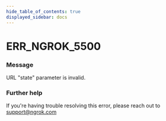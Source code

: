 ```yaml
---
hide_table_of_contents: true
displayed_sidebar: docs
---
```



# ERR_NGROK_5500

### Message

URL "state" parameter is invalid.

<ErrorDetails error="err_ngrok_5500" />

### Further help

If you're having trouble resolving this error, please reach out to [support@ngrok.com](mailto:support@ngrok.com?subject=Help%20with%20ERR_NGROK_5500)

